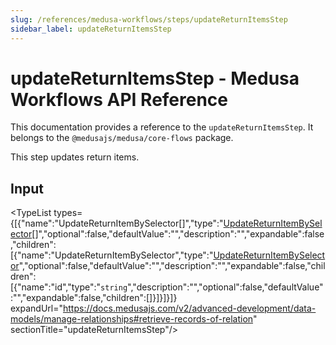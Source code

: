 ```yaml
---
slug: /references/medusa-workflows/steps/updateReturnItemsStep
sidebar_label: updateReturnItemsStep
---
```



# updateReturnItemsStep - Medusa Workflows API Reference

This documentation provides a reference to the `updateReturnItemsStep`. It belongs to the `@medusajs/medusa/core-flows` package.

This step updates return items.

## Input

<TypeList types={[{"name":"UpdateReturnItemBySelector[]","type":"[UpdateReturnItemBySelector](../../../../interfaces/core_flows.UpdateReturnItemBySelector/page.mdx)[]","optional":false,"defaultValue":"","description":"","expandable":false,"children":[{"name":"UpdateReturnItemBySelector","type":"[UpdateReturnItemBySelector](../../../../interfaces/core_flows.UpdateReturnItemBySelector/page.mdx)","optional":false,"defaultValue":"","description":"","expandable":false,"children":[{"name":"id","type":"`string`","description":"","optional":false,"defaultValue":"","expandable":false,"children":[]}]}]}]} expandUrl="https://docs.medusajs.com/v2/advanced-development/data-models/manage-relationships#retrieve-records-of-relation" sectionTitle="updateReturnItemsStep"/>
